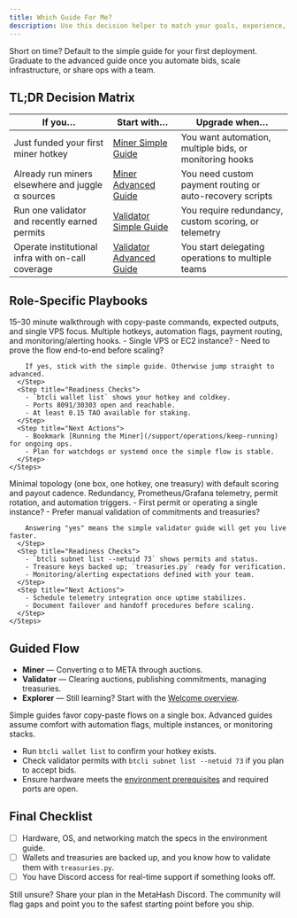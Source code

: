 ```yaml
---
title: Which Guide For Me?
description: Use this decision helper to match your goals, experience, and hardware so you can open the right setup guide on your first click.
---
```


<Info>
Short on time? Default to the simple guide for your first deployment. Graduate to the advanced guide once you automate bids, scale infrastructure, or share ops with a team.
</Info>

## TL;DR Decision Matrix

| If you… | Start with… | Upgrade when… |
| --- | --- | --- |
| Just funded your first miner hotkey | [Miner Simple Guide](/miners-validators-guide/miners/miner-simple-guide) | You want automation, multiple bids, or monitoring hooks |
| Already run miners elsewhere and juggle α sources | [Miner Advanced Guide](/miners-validators-guide/miners/miner-advanced-guide) | You need custom payment routing or auto-recovery scripts |
| Run one validator and recently earned permits | [Validator Simple Guide](/miners-validators-guide/validators/validator-simple-guide) | You require redundancy, custom scoring, or telemetry |
| Operate institutional infra with on-call coverage | [Validator Advanced Guide](/miners-validators-guide/validators/validator-advanced-guide) | You start delegating operations to multiple teams |

## Role-Specific Playbooks

<Tabs>
  <Tab title="Miners">
    <CardGroup cols={2}>
      <Card title="Simple Miner" icon="play" href="/miners-validators-guide/miners/miner-simple-guide">
        15–30 minute walkthrough with copy-paste commands, expected outputs, and single VPS focus.
      </Card>
      <Card title="Advanced Miner" icon="sliders" href="/miners-validators-guide/miners/miner-advanced-guide">
        Multiple hotkeys, automation flags, payment routing, and monitoring/alerting hooks.
      </Card>
    </CardGroup>
    <Steps>
      <Step title="Profile Check">
        - Single VPS or EC2 instance?
        - Need to prove the flow end-to-end before scaling?

        If yes, stick with the simple guide. Otherwise jump straight to advanced.
      </Step>
      <Step title="Readiness Checks">
        - `btcli wallet list` shows your hotkey and coldkey.
        - Ports 8091/30303 open and reachable.
        - At least 0.15 TAO available for staking.
      </Step>
      <Step title="Next Actions">
        - Bookmark [Running the Miner](/support/operations/keep-running) for ongoing ops.
        - Plan for watchdogs or systemd once the simple flow is stable.
      </Step>
    </Steps>
  </Tab>
  <Tab title="Validators">
    <CardGroup cols={2}>
      <Card title="Simple Validator" icon="shield" href="/miners-validators-guide/validators/validator-simple-guide">
        Minimal topology (one box, one hotkey, one treasury) with default scoring and payout cadence.
      </Card>
      <Card title="Advanced Validator" icon="shield-halved" href="/miners-validators-guide/validators/validator-advanced-guide">
        Redundancy, Prometheus/Grafana telemetry, permit rotation, and automation triggers.
      </Card>
    </CardGroup>
    <Steps>
      <Step title="Profile Check">
        - First permit or operating a single instance?
        - Prefer manual validation of commitments and treasuries?

        Answering "yes" means the simple validator guide will get you live faster.
      </Step>
      <Step title="Readiness Checks">
        - `btcli subnet list --netuid 73` shows permits and status.
        - Treasure keys backed up; `treasuries.py` ready for verification.
        - Monitoring/alerting expectations defined with your team.
      </Step>
      <Step title="Next Actions">
        - Schedule telemetry integration once uptime stabilizes.
        - Document failover and handoff procedures before scaling.
      </Step>
    </Steps>
  </Tab>
</Tabs>

## Guided Flow

<Steps>
  <Step title="Identify Your Role">
    <ul>
      <li><strong>Miner</strong> — Converting α to META through auctions.</li>
      <li><strong>Validator</strong> — Clearing auctions, publishing commitments, managing treasuries.</li>
      <li><strong>Explorer</strong> — Still learning? Start with the <a href="/welcome/overview">Welcome overview</a>.</li>
    </ul>
  </Step>
  <Step title="Match Experience Level">
    <p>Simple guides favor copy-paste flows on a single box. Advanced guides assume comfort with automation flags, multiple instances, or monitoring stacks.</p>
  </Step>
  <Step title="Verify Readiness">
    <ul>
      <li>Run <code>btcli wallet list</code> to confirm your hotkey exists.</li>
      <li>Check validator permits with <code>btcli subnet list --netuid 73</code> if you plan to accept bids.</li>
      <li>Ensure hardware meets the <a href="/miners-validators-guide/getting-started/introduction">environment prerequisites</a> and required ports are open.</li>
    </ul>
  </Step>
</Steps>

## Final Checklist

- [ ] Hardware, OS, and networking match the specs in the environment guide.
- [ ] Wallets and treasuries are backed up, and you know how to validate them with `treasuries.py`.
- [ ] You have Discord access for real-time support if something looks off.

Still unsure? Share your plan in the MetaHash Discord. The community will flag gaps and point you to the safest starting point before you ship.
